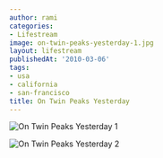```yaml
---
author: rami
categories:
- Lifestream
image: on-twin-peaks-yesterday-1.jpg
layout: lifestream
publishedAt: '2010-03-06'
tags:
- usa
- california
- san-francisco
title: On Twin Peaks Yesterday
---
```


![On Twin Peaks Yesterday 1](/assets/images/content/lifestream/on-twin-peaks-yesterday-1.jpg)

![On Twin Peaks Yesterday 2](/assets/images/content/lifestream/on-twin-peaks-yesterday-2.jpg)

